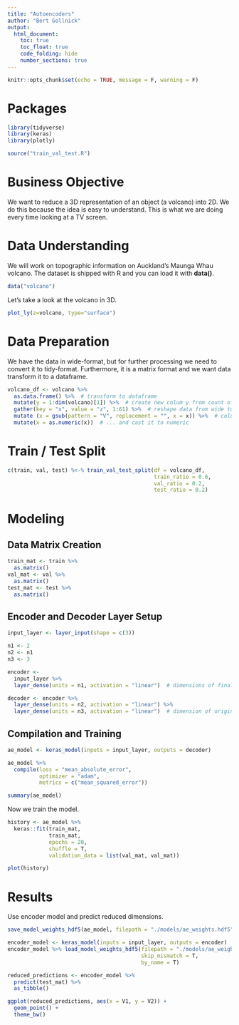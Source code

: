 ```yaml
---
title: "Autoencoders"
author: "Bert Gollnick"
output: 
  html_document:
    toc: true
    toc_float: true
    code_folding: hide
    number_sections: true
---
```


```r
knitr::opts_chunk$set(echo = TRUE, message = F, warning = F)
```

# Packages

```r
library(tidyverse)
library(keras)
library(plotly)

source("train_val_test.R")
```

# Business Objective

We want to reduce a 3D representation of an object (a volcano) into 2D. We do this because the idea is easy to understand. This is what we are doing every time looking at a TV screen. 

# Data Understanding

We will work on topographic information on Auckland's Maunga Whau volcano. The dataset is shipped with R and you can load it with **data()**.

```r
data("volcano")
```

Let's take a look at the volcano in 3D.

```r
plot_ly(z=volcano, type="surface")
```

# Data Preparation

We have the data in wide-format, but for further processing we need to convert it to tidy-format. Furthermore, it is a matrix format and we want data transform it to a dataframe.

```r
volcano_df <- volcano %>% 
  as.data.frame() %>%  # transform to dataframe
  mutate(y = 1:dim(volcano)[1]) %>%  # create new colum y from count of rows
  gather(key = "x", value = "z", 1:61) %>%  # reshape data from wide to tidy
  mutate (x = gsub(pattern = "V", replacement = "", x = x)) %>%  # column X is currently character and includes V1, V2, ... we need to remove "V"...
  mutate(x = as.numeric(x))  # ... and cast it to numeric
```

# Train / Test Split

```r
c(train, val, test) %<-% train_val_test_split(df = volcano_df, 
                                              train_ratio = 0.6, 
                                              val_ratio = 0.2, 
                                              test_ratio = 0.2)
```

# Modeling

## Data Matrix Creation

```r
train_mat <- train %>% 
  as.matrix()
val_mat <- val %>% 
  as.matrix()
test_mat <- test %>% 
  as.matrix()
```

## Encoder and Decoder Layer Setup

```r
input_layer <- layer_input(shape = c(3))

n1 <- 2
n2 <- n1
n3 <- 3

encoder <- 
  input_layer %>% 
  layer_dense(units = n1, activation = "linear")  # dimensions of final encoding layer

decoder <- encoder %>% 
  layer_dense(units = n2, activation = "linear") %>% 
  layer_dense(units = n3, activation = "linear")  # dimension of original variable
```

## Compilation and Training

```r
ae_model <- keras_model(inputs = input_layer, outputs = decoder)

ae_model %>% 
  compile(loss = "mean_absolute_error",
          optimizer = "adam",
          metrics = c("mean_squared_error"))

summary(ae_model)
```

Now we train the model.

```r
history <- ae_model %>% 
  keras::fit(train_mat,
             train_mat,
             epochs = 20,
             shuffle = T,
             validation_data = list(val_mat, val_mat))

plot(history)
```

# Results

Use encoder model and predict reduced dimensions.

```r
save_model_weights_hdf5(ae_model, filepath = "./models/ae_weights.hdf5")

encoder_model <- keras_model(inputs = input_layer, outputs = encoder)
encoder_model %>% load_model_weights_hdf5(filepath = "./models/ae_weights.hdf5", 
                                          skip_mismatch = T, 
                                          by_name = T)

reduced_predictions <- encoder_model %>% 
  predict(test_mat) %>% 
  as_tibble()
```

```r
ggplot(reduced_predictions, aes(x = V1, y = V2)) + 
  geom_point() + 
  theme_bw()
```

